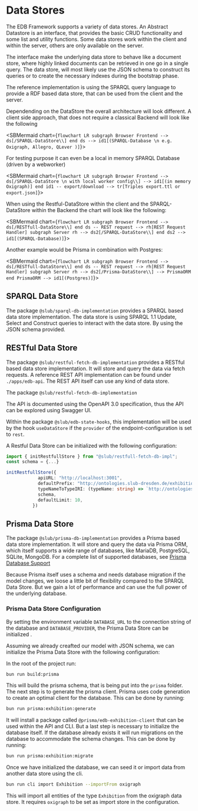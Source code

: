
<Meta title="Architecture/Data Stores" />

# Data Stores

The EDB Framework supports a variety of data stores. An Abstract Datastore is an interface, that provides the
basic CRUD functionality and some list and utility functions. Some data stores work within the client and within
the server, others are only available on the server.

  The interface make the underlying data store to behave like a document store, where highly linked documents can be
retrieved in one go in a single query. The data store, will most likely use the JSON schema to construct its queries or
to create the necessary indexes during the bootstrap phase.

  The reference implementation is using the SPARQL query language to provide a RDF based data store, that can be used
from the client and the server.

Dependending on the DataStore  the overall architecture will look different. A client side approach, that does not require a classical
Backend will look like the following

<SBMermaid chart={`flowchart LR
    subgraph Browser
    Frontend --> ds[/SPARQL-DataStore\\]
    end
    ds --> id1[(SPARQL-Database \n e.g. Oxigraph, Allegro, QLever )]`}></SBMermaid>

For testing purpose it can even be a local in memory SPARQL Database (driven by a webworker)

<SBMermaid chart={`flowchart LR
    subgraph Browser
    Frontend --> ds[/SPARQL-DataStore \n with local worker config\\] --> id1[(in memory Oxigraph)]
    end
    id1 -- export/download --> tr[Triples export.ttl or export.json]`}></SBMermaid>


When using the Restful-DataStore within the client and the SPARQL-DataStore within the Backend the chart will
look like the following:

<SBMermaid chart={`flowchart LR
    subgraph Browser
    Frontend --> ds[/RESTfull-DataStore\\]
    end
    ds -- REST request --> rh[REST Request Handler]
    subgraph Server
      rh --> ds2[/SPARQL-DataStore\\]
    end
      ds2 --> id1[(SPARQL-Database)]`}></SBMermaid>

Another example would be Prisma in combination with Postgres:


<SBMermaid chart={`flowchart LR
    subgraph Browser
    Frontend --> ds[/RESTfull-DataStore\\]
    end
    ds -- REST request --> rh[REST Request Handler]
    subgraph Server
      rh --> ds2[/Prisma-DataStore\\] --> PrismaORM
    end
      PrismaORM --> id1[(Postgres)]`}></SBMermaid>


## SPARQL Data Store

The package `@slub/sparql-db-implementation` provides a SPARQL based data store implementation. The data store is
using SPARQL 1.1  Update, Select and Construct queries to interact with the data store. By using the JSON schema
provided.

## RESTful Data Store

The package `@slub/restful-fetch-db-implementation` provides a RESTful based data store implementation. It will store and query
the data via fetch requests. A reference REST API implementation can be found under `./apps/edb-api`. The REST API itself can
use any kind of data store.

The package `@slub/restful-fetch-db-implementation`

The API is documented using the OpenAPI 3.0 specification, thus the API can be explored using Swagger UI.

Within the package `@slub/edb-state-hooks`, this implementation will be used by the hook `useDataStore` if the `provider` of the endpoint-configuration
is set to `rest`.

A Restful Data Store can be initialized with the following configuration:

```typescript
import { initRestfullStore } from "@slub/restfull-fetch-db-impl";
const schema = {...}

initRestfullStore({
            apiURL: "http://localhost:3001",
            defaultPrefix: "http://ontologies.slub-dresden.de/exhibition#",
            typeNameToTypeIRI: (typeName: string) => `http://ontologies.slub-dresden.de/exhibition#${typeName}`,
            schema,
            defaultLimit: 10,
          })
```

## Prisma Data Store


The package `@slub/prisma-db-implementation` provides a Prisma based data store implementation. It will store and query
the data via Prisma ORM, which itself supports a wide range of databases, like MariaDB, PostgreSQL, SQLite, MongoDB.
For a complete list of supported databases, see [Prisma Database Support](https://www.prisma.io/docs/orm/reference/supported-databases)

Because Prisma itself uses a schema and needs database migration if the model changes, we loose a little bit of flexibility
compared to the SPARQL Data Store. But we gain a lot of performance and can use the full power of the underlying database.

### Prisma Data Store Configuration

By setting the environment variable `DATABASE_URL`  to the connection string of the database
and `DATABASE_PROVIDER`, the Prisma Data Store can be initialized .

Assuming we already creafted our model with JSON schema, we can initialize the Prisma Data Store with the following configuration:

In the root of the project run:

  ```bash
bun run build:prisma
```

This will build the prisma schema, that is being put into the `prisma` folder.
The next step is to generate the prisma client. Prisma uses code generation
to create an optimal client for the database. This can be done by running:

```bash
bun run prisma:exhibition:generate
```

It will install a package called `@prisma/edb-exhibition-client` that can be used within the API
and CLI. But a last step is necessary to initialize the database itself. If the database already exists
it will run migrations on the database to accommodate the schema changes. This can be done by running:

```bash
bun run prisma:exhibition:migrate
```

Once we have initialized the database, we can seed it or import data from another data store using the cli.

```bash
bun run cli import Exhibition --importFrom oxigraph
```

This will import all entities of the type `Exhibition` from the oxigraph data store.
It requires `oxigraph` to be set as import store in the configuration.


